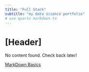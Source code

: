 ```yaml
---
title: "Full Stack"
subtitle: "my data science portfolio"
# use quarto markdown to 
---
```


# [Header]
No content found. Check back later!

[MarkDown Basics](https://quarto.org/docs/authoring/markdown-basics.html#links-images)
